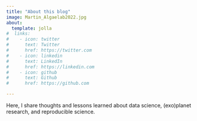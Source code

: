 ```yaml
---
title: "About this blog"
image: Martin_Algaelab2022.jpg
about:
  template: jolla
#  links:
#    - icon: twitter
#      text: Twitter
#      href: https://twitter.com
#    - icon: linkedin
#      text: LinkedIn
#      href: https://linkedin.com
#    - icon: github
#      text: Github
#      href: https://github.com

---
```


Here, I share thoughts and lessons learned about data science, (exo)planet research, and reproducible science.
